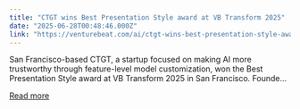 ```yaml
---
title: "CTGT wins Best Presentation Style award at VB Transform 2025"
date: "2025-06-28T00:48:46.000Z"
link: "https://venturebeat.com/ai/ctgt-wins-best-presentation-style-award-at-vb-transform-2025/"
---
```


San Francisco-based CTGT, a startup focused on making AI more trustworthy through feature-level model customization, won the Best Presentation Style award at VB Transform 2025 in San Francisco. Founde...

[Read more](https://venturebeat.com/ai/ctgt-wins-best-presentation-style-award-at-vb-transform-2025/)
